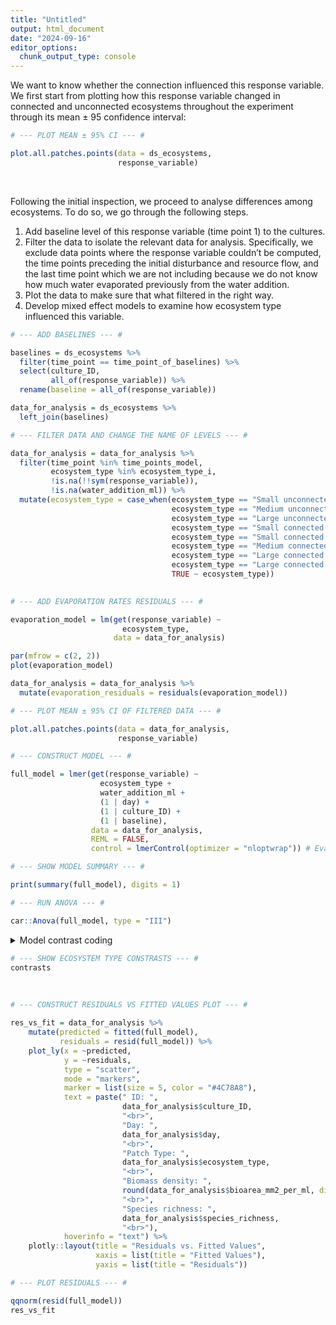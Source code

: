```yaml
---
title: "Untitled"
output: html_document
date: "2024-09-16"
editor_options: 
  chunk_output_type: console
---
```


We want to know whether the connection influenced this response variable. We first start from plotting how this response variable changed in connected and unconnected ecosystems throughout the experiment through its mean ± 95 confidence interval:

```r

# --- PLOT MEAN ± 95% CI --- #

plot.all.patches.points(data = ds_ecosystems,
                        response_variable)
```

 <br>

Following the initial inspection, we proceed to analyse differences among ecosystems. To do so, we go through the following steps.

1. Add baseline level of this response variable (time point 1) to the cultures. 
2. Filter the data to isolate the relevant data for analysis. Specifically, we exclude data points where the response variable couldn't be computed, the time points preceding the initial disturbance and resource flow, and the last time point which we are not including because we do not know how much water evaporated previously from the water addition. 
3. Plot the data to make sure that what filtered in the right way.
4. Develop mixed effect models to examine how ecosystem type influenced this variable. 

```r

# --- ADD BASELINES --- #

baselines = ds_ecosystems %>%
  filter(time_point == time_point_of_baselines) %>%
  select(culture_ID,
         all_of(response_variable)) %>%
  rename(baseline = all_of(response_variable))

data_for_analysis = ds_ecosystems %>%
  left_join(baselines)
```

```r

# --- FILTER DATA AND CHANGE THE NAME OF LEVELS --- #

data_for_analysis = data_for_analysis %>%
  filter(time_point %in% time_points_model,
         ecosystem_type %in% ecosystem_type_i,
         !is.na(!!sym(response_variable)),
         !is.na(water_addition_ml)) %>%
  mutate(ecosystem_type = case_when(ecosystem_type == "Small unconnected" ~ "S",
                                    ecosystem_type == "Medium unconnected" ~ "M",
                                    ecosystem_type == "Large unconnected" ~ "L",
                                    ecosystem_type == "Small connected to small" ~ "S_S",
                                    ecosystem_type == "Small connected to large" ~ "S_L",
                                    ecosystem_type == "Medium connected to medium" ~ "M_M",
                                    ecosystem_type == "Large connected to large" ~ "L_L",
                                    ecosystem_type == "Large connected to small" ~ "L_S",
                                    TRUE ~ ecosystem_type))
  
```

```r

# --- ADD EVAPORATION RATES RESIDUALS --- #

evaporation_model = lm(get(response_variable) ~
                         ecosystem_type,
                       data = data_for_analysis)

par(mfrow = c(2, 2))
plot(evaporation_model)

data_for_analysis = data_for_analysis %>%
  mutate(evaporation_residuals = residuals(evaporation_model))
```

```r

# --- PLOT MEAN ± 95% CI OF FILTERED DATA --- #

plot.all.patches.points(data = data_for_analysis,
                        response_variable)
```

```r

# --- CONSTRUCT MODEL --- #

full_model = lmer(get(response_variable) ~
                    ecosystem_type + 
                    water_addition_ml +
                    (1 | day) +
                    (1 | culture_ID) +
                    (1 | baseline),
                  data = data_for_analysis,
                  REML = FALSE,
                  control = lmerControl(optimizer = "nloptwrap")) # Evaporation residuals and culture_ID together doesn't allow the model to converge, even if there's no correlation between these two variables.
```

```r

# --- SHOW MODEL SUMMARY --- #

print(summary(full_model), digits = 1)
```

```r

# --- RUN ANOVA --- #

car::Anova(full_model, type = "III")
```


<details>
<summary>Model contrast coding</summary>
```r

# --- GET ECOSYSTEM TYPE CONSTRASTS --- #

emmeans_output = emmeans(full_model,
        specs = pairwise ~ ecosystem_type,
        adjust = "tukey",
        bias.adj = TRUE,
        lmer.df = "satterthwaite") 


emmeans_output

L = c(1, 0, 0, 0, 0, 0, 0, 0)
L_L = c(0, 1, 0, 0, 0, 0, 0, 0)
L_S = c(0, 0, 1, 0, 0, 0, 0, 0)
M = c(0, 0, 0, 1, 0, 0, 0, 0)
M_M = c(0, 0, 0, 0, 1, 0, 0, 0)
S = c(0, 0, 0, 0, 0, 1, 0, 0)
S_L = c(0, 0, 0, 0, 0, 0, 1, 0)
S_S = c(0, 0, 0, 0, 0, 0, 0, 1)

n_of_digits = 3
contrasts = contrast(emmeans_output, 
                     method = list("S_L - S" = S_L - S,
                                   "S_L - S_S" = S_L - S_S,
                                   "S_S - S" = S_S - S,
                                   "M_M - M" = M_M - M,
                                   "L_S - L" = L_S - L,
                                   "L_S - L_L" = L_S - L_L,
                                   "L_L - L" = L_L - L)) %>%
  as.data.frame() %>%
  mutate(p.value = round(p.value, digits = n_of_digits),
         estimate = round(estimate, digits = n_of_digits),
         SE = round(SE, digits = n_of_digits),
         df = round(df, digits = n_of_digits),
         t.ratio = round(t.ratio, digits = n_of_digits),
         e = "",
         e = ifelse(p.value > 0.1, 
                           "",
                           e),
         e = ifelse(p.value < 0.05, 
                           "*",
                           e),
         e = ifelse(p.value < 0.01, 
                           "**",
                           e),
         e = ifelse(p.value < 0.001, 
                           "***",
                           e)) %>%
  rename(" " = e)
```
</details>

```r

# --- SHOW ECOSYSTEM TYPE CONSTRASTS --- #
contrasts
```

<br>

```r

# --- CONSTRUCT RESIDUALS VS FITTED VALUES PLOT --- #

res_vs_fit = data_for_analysis %>%
    mutate(predicted = fitted(full_model),
           residuals = resid(full_model)) %>%
    plot_ly(x = ~predicted,
            y = ~residuals,
            type = "scatter",
            mode = "markers",
            marker = list(size = 5, color = "#4C78A8"),
            text = paste(" ID: ", 
                         data_for_analysis$culture_ID, 
                         "<br>",
                         "Day: ", 
                         data_for_analysis$day, 
                         "<br>",
                         "Patch Type: ", 
                         data_for_analysis$ecosystem_type, 
                         "<br>",
                         "Biomass density: ", 
                         round(data_for_analysis$bioarea_mm2_per_ml, digits = 2), 
                         "<br>",
                         "Species richness: ", 
                         data_for_analysis$species_richness, 
                         "<br>"),
            hoverinfo = "text") %>%
    plotly::layout(title = "Residuals vs. Fitted Values",
                   xaxis = list(title = "Fitted Values"),
                   yaxis = list(title = "Residuals"))
```

```r

# --- PLOT RESIDUALS --- #

qqnorm(resid(full_model))
res_vs_fit
```